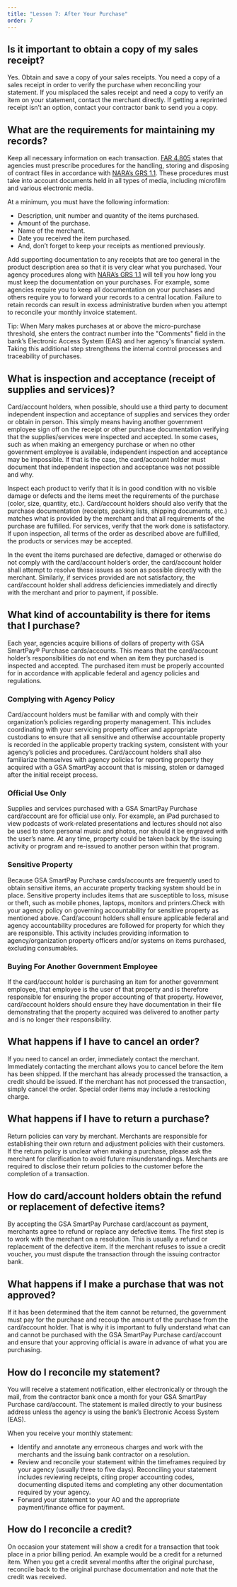 ```yaml
---
title: "Lesson 7: After Your Purchase"
order: 7
---
```

## Is it important to obtain a copy of my sales receipt?
Yes. Obtain and save a copy of your sales receipts. You need a copy of a sales receipt in order to verify the purchase when reconciling your statement. If you misplaced the sales receipt and need a copy to verify an item on your statement, contact the merchant directly. If getting a reprinted receipt isn’t an option, contact your contractor bank to send you a copy.

## What are the requirements for maintaining my records?

Keep all necessary information on each transaction. [FAR 4.805](https://www.acquisition.gov/far/4.805) states that agencies must prescribe procedures for the handling, storing and disposing of contract files in accordance with [NARA’s GRS 1.1](https://www.archives.gov/files/records-mgmt/grs/grs01-1.pdf). These procedures must take into account documents held in all types of media, including microfilm and various electronic media.

At a minimum, you must have the following information:

- Description, unit number and quantity of the items purchased.
- Amount of the purchase.
- Name of the merchant.
- Date you received the item purchased.
- And, don’t forget to keep your receipts as mentioned previously.

Add supporting documentation to any receipts that are too general in the product description area so that it is very clear what you purchased. Your agency procedures along with [NARA’s GRS 1.1](https://www.archives.gov/files/records-mgmt/grs/grs01-1.pdf) will tell you how long you must keep the documentation on your purchases. For example, some agencies require you to keep all documentation on your purchases and others require you to forward your records to a central location. Failure to retain records can result in excess administrative burden when you attempt to reconcile your monthly invoice statement.

Tip: When Mary makes purchases at or above the micro-purchase threshold, she enters the contract number into the "Comments" field in the bank’s Electronic Access System (EAS) and her agency's financial system. Taking this additional step strengthens the internal control processes and traceability of purchases.

## What is inspection and acceptance (receipt of supplies and services)?
Card/account holders, when possible, should use a third party to document independent inspection and acceptance of supplies and services they order or obtain in person. This simply means having another government employee sign off on the receipt or other purchase documentation verifying that the supplies/services were inspected and accepted. In some cases, such as when making an emergency purchase or when no other government employee is available, independent inspection and acceptance may be impossible. If that is the case, the card/account holder must document that independent inspection and acceptance was not possible and why.

Inspect each product to verify that it is in good condition with no visible damage or defects and the items meet the requirements of the purchase (color, size, quantity, etc.). Card/account holders should also verify that the purchase documentation (receipts, packing lists, shipping documents, etc.) matches what is provided by the merchant and that all requirements of the purchase are fulfilled. For services, verify that the work done is satisfactory. If upon inspection, all terms of the order as described above are fulfilled, the products or services may be accepted.

In the event the items purchased are defective, damaged or otherwise do not comply with the card/account holder’s order, the card/account holder shall attempt to resolve these issues as soon as possible directly with the merchant. Similarly, if services provided are not satisfactory, the card/account holder shall address deficiencies immediately and directly with the merchant and prior to payment, if possible.

## What kind of accountability is there for items that I purchase?
Each year, agencies acquire billions of dollars of property with GSA SmartPay® Purchase cards/accounts. This means that the card/account holder’s responsibilities do not end when an item they purchased is inspected and accepted. The purchased item must be properly accounted for in accordance with applicable federal and agency policies and regulations.

### Complying with Agency Policy
Card/account holders must be familiar with and comply with their organization’s policies regarding property management. This includes coordinating with your servicing property officer and appropriate custodians to ensure that all sensitive and otherwise accountable property is recorded in the applicable property tracking system, consistent with your agency’s policies and procedures. Card/account holders shall also familiarize themselves with agency policies for reporting property they acquired with a GSA SmartPay account that is missing, stolen or damaged after the initial receipt process.

### Official Use Only
Supplies and services purchased with a GSA SmartPay Purchase card/account are for official use only. For example, an iPad purchased to view podcasts of work-related presentations and lectures should not also be used to store personal music and photos, nor should it be engraved with the user’s name. At any time, property could be taken back by the issuing activity or program and re-issued to another person within that program.

### Sensitive Property
Because GSA SmartPay Purchase cards/accounts are frequently used to obtain sensitive items, an accurate property tracking system should be in place. Sensitive property includes items that are susceptible to loss, misuse or theft, such as mobile phones, laptops, monitors and printers.Check with your agency policy on governing accountability for sensitive property as mentioned above. Card/account holders shall ensure applicable federal and agency accountability procedures are followed for property for which they are responsible. This activity includes providing information to agency/organization property officers and/or systems on items purchased, excluding consumables.

### Buying For Another Government Employee
If the card/account holder is purchasing an item for another government employee, that employee is the user of that property and is therefore responsible for ensuring the proper accounting of that property. However, card/account holders should ensure they have documentation in their file demonstrating that the property acquired was delivered to another party and is no longer their responsibility.

## What happens if I have to cancel an order?
If you need to cancel an order, immediately contact the merchant. Immediately contacting the merchant allows you to cancel before the item has been shipped. If the merchant has already processed the transaction, a credit should be issued. If the merchant has not processed the transaction, simply cancel the order. Special order items may include a restocking charge.

## What happens if I have to return a purchase?
Return policies can vary by merchant. Merchants are responsible for establishing their own return and adjustment policies with their customers. If the return policy is unclear when making a purchase, please ask the merchant for clarification to avoid future misunderstandings. Merchants are required to disclose their return policies to the customer before the completion of a transaction.

## How do card/account holders obtain the refund or replacement of defective items?
By accepting the GSA SmartPay Purchase card/account as payment, merchants agree to refund or replace any defective items. The first step is to work with the merchant on a resolution. This is usually a refund or replacement of the defective item. If the merchant refuses to issue a credit voucher, you must dispute the transaction through the issuing contractor bank.

## What happens if I make a purchase that was not approved?
If it has been determined that the item cannot be returned, the government must pay for the purchase and recoup the amount of the purchase from the card/account holder. That is why it is important to fully understand what can and cannot be purchased with the GSA SmartPay Purchase card/account and ensure that your approving official is aware in advance of what you are purchasing.

## How do I reconcile my statement?
You will receive a statement notification, either electronically or through the mail, from the contractor bank once a month for your GSA SmartPay Purchase card/account. The statement is mailed directly to your business address unless the agency is using the bank’s Electronic Access System (EAS).

When you receive your monthly statement:
- Identify and annotate any erroneous charges and work with the merchants and the issuing bank contractor on a resolution.
- Review and reconcile your statement within the timeframes required by your agency (usually three to five days). Reconciling your statement includes reviewing receipts, citing proper accounting codes, documenting disputed items and completing any other documentation required by your agency.
- Forward your statement to your AO and the appropriate payment/finance office for payment.

## How do I reconcile a credit?
On occasion your statement will show a credit for a transaction that took place in a prior billing period. An example would be a credit for a returned item. When you get a credit several months after the original purchase, reconcile back to the original purchase documentation and note that the credit was received.
